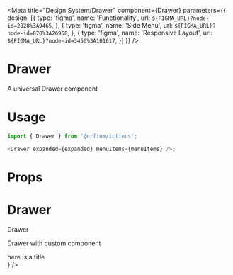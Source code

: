 
<Meta title="Design System/Drawer" component={Drawer} parameters={{
  design: [{
    type: 'figma',
    name: 'Functionality',
    url: `${FIGMA_URL}?node-id=2828%3A9465`,
  }, {
    type: 'figma',
    name: 'Side Menu',
    url: `${FIGMA_URL}?node-id=870%3A26958`,
  }, {
    type: 'figma',
    name: 'Responsive Layout',
    url: `${FIGMA_URL}?node-id=3456%3A101617`,
  }]
}} />

# Drawer

A universal Drawer component

# Usage

```js
import { Drawer } from '@orfium/ictinus';

<Drawer expanded={expanded} menuItems={menuItems} />;
```

# Props

<Props of={Drawer} />

# Drawer

Drawer

<Preview>
  <Story name="Drawer">
    <div>
      <DrawerShowcase />
    </div>
  </Story>
</Preview>

Drawer with custom component

<Preview>
  <Story name="Drawer with custom component">
    <div>
      <DrawerShowcase renderHeader={() => <div style={{background: 'yellow', padding: '20px'}}>here is a title</div>} />
    </div>
  </Story>
</Preview>
